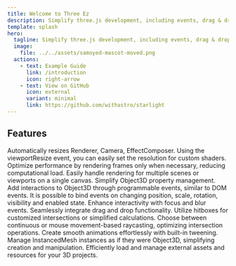 ```yaml
---
title: Welcome to Three Ez
description: Simplify three.js development, including events, drag & drop, binding, focus management, smart rendering, tweening and more.
template: splash
hero:
  tagline: Simplify three.js development, including events, drag & drop, binding, focus management, smart rendering, tweening and more.
  image:
    file: ../../assets/samoyed-mascot-moved.png
  actions:
    - text: Example Guide
      link: /introduction
      icon: right-arrow
    - text: View on GitHub
      icon: external
      variant: minimal
      link: https://github.com/withastro/starlight
---
```



## Features

<CardGrid>
  <Card title="Automatic Resize Handling" icon="external">
    Automatically resizes Renderer, Camera, EffectComposer. Using the
    viewportResize event, you can easily set the resolution for custom shaders.
  </Card>
  <Card title="Smart Rendering" icon="rocket">
    Optimize performance by rendering frames only when necessary, reducing
    computational load.
  </Card>
  <Card title="Simplified Multiple Rendering" icon="laptop">
    Easily handle rendering for multiple scenes or viewports on a single canvas.
  </Card>
  <Card title="Object3D Property Binding" icon="puzzle">
    Simplify Object3D property management.
  </Card>
  <Card title="Event Programming" icon="comment">
    Add interactions to Object3D through programmable events, similar to DOM
    events. It is possible to bind events on changing position, scale, rotation,
    visibility and enabled state.
  </Card>
  <Card title="Focus and Blur" icon="magnifier">
    Enhance interactivity with focus and blur events.
  </Card>
  <Card title="Drag and Drop" icon="bars">
    Seamlessly integrate drag and drop functionality.
  </Card>
  <Card title="Hitbox Functionality" icon="close">
    Utilize hitboxes for customized intersections or simplified calculations.
  </Card>
  <Card title="Raycasting Options" icon="random">
    Choose between continuous or mouse movement-based raycasting, optimizing
    intersection operations.
  </Card>
  <Card title="Tweening" icon="right-arrow">
    Create smooth animations effortlessly with built-in tweening.
  </Card>
  <Card title="Simplified InstancedMesh" icon="approve-check">
    Manage InstancedMesh instances as if they were Object3D, simplifying
    creation and manipulation.
  </Card>
  <Card title="Asset Management" icon="add-document">
    Efficiently load and manage external assets and resources for your 3D
    projects.
  </Card>
</CardGrid>

